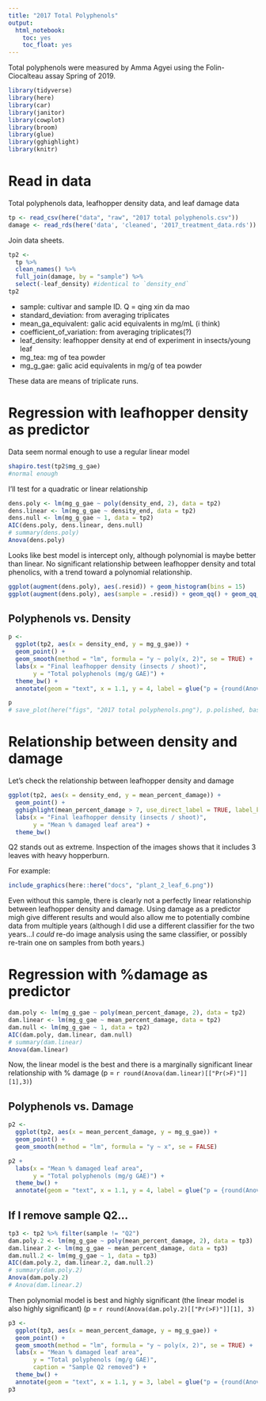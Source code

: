 ```yaml
---
title: "2017 Total Polyphenols"
output: 
  html_notebook: 
    toc: yes
    toc_float: yes
---
```


Total polyphenols were measured by Amma Agyei using the Folin-Ciocalteau assay Spring of 2019.

```r
library(tidyverse)
library(here)
library(car)
library(janitor)
library(cowplot)
library(broom)
library(glue)
library(gghighlight)
library(knitr)
```

# Read in data

Total polyphenols data, leafhopper density data, and leaf damage data

```r
tp <- read_csv(here("data", "raw", "2017 total polyphenols.csv"))
damage <- read_rds(here('data', 'cleaned', '2017_treatment_data.rds'))
```

Join data sheets.

```r
tp2 <- 
  tp %>% 
  clean_names() %>% 
  full_join(damage, by = "sample") %>%
  select(-leaf_density) #identical to `density_end`
tp2
```

- sample: cultivar and sample ID. Q = qing xin da mao
- standard_deviation: from averaging triplicates
- mean_ga_equivalent: galic acid equivalents in mg/mL (i think)
- coefficient_of_variation: from averaging triplicates(?)
- leaf_density: leafhopper density at end of experiment in insects/young leaf
- mg_tea: mg of tea powder
- mg_g_gae: galic acid equivalents in mg/g of tea powder


These data are means of triplicate runs.

# Regression with leafhopper density as predictor

Data seem normal enough to use a regular linear model

```r
shapiro.test(tp2$mg_g_gae)
#normal enough
```
I'll test for a quadratic or linear relationship

```r
dens.poly <- lm(mg_g_gae ~ poly(density_end, 2), data = tp2)
dens.linear <- lm(mg_g_gae ~ density_end, data = tp2)
dens.null <- lm(mg_g_gae ~ 1, data = tp2)
AIC(dens.poly, dens.linear, dens.null)
# summary(dens.poly)
Anova(dens.poly)
```

Looks like best model is intercept only, although polynomial is maybe better than linear.  No significant relationship between leafhopper density and total phenolics, with a trend toward a polynomial relationship.

```r
ggplot(augment(dens.poly), aes(.resid)) + geom_histogram(bins = 15)
ggplot(augment(dens.poly), aes(sample = .resid)) + geom_qq() + geom_qq_line()
```


## Polyphenols vs. Density

```r
p <-
  ggplot(tp2, aes(x = density_end, y = mg_g_gae)) +
  geom_point() +
  geom_smooth(method = "lm", formula = "y ~ poly(x, 2)", se = TRUE) +
  labs(x = "Final leafhopper density (insects / shoot)",
       y = "Total polyphenols (mg/g GAE)") +
  theme_bw() +
  annotate(geom = "text", x = 1.1, y = 4, label = glue("p = {round(Anova(dens.poly)$`Pr(>F)`[1], 3)}"))

p
# save_plot(here("figs", "2017 total polyphenols.png"), p.polished, base_aspect_ratio = 1.1)
```


# Relationship between density and damage

Let's check the relationship between leafhopper density and damage

```r
ggplot(tp2, aes(x = density_end, y = mean_percent_damage)) +
  geom_point() +
  gghighlight(mean_percent_damage > 7, use_direct_label = TRUE, label_key = sample) +
  labs(x = "Final leafhopper density (insects / shoot)",
       y = "Mean % damaged leaf area") +
  theme_bw()
```

Q2 stands out as extreme.  Inspection of the images shows that it includes 3 leaves with heavy hopperburn.

For example:

```r
include_graphics(here::here("docs", "plant_2_leaf_6.png"))
```

Even without this sample, there is clearly not a perfectly linear relationship between leafhopper density and damage.  Using damage as a predictor migh give different results and would also allow me to potentially combine data from multiple years (although I did use a different classifier for the two years...I *could* re-do image analysis using the same classifier, or possibly re-train one on samples from both years.)

# Regression with %damage as predictor

```r
dam.poly <- lm(mg_g_gae ~ poly(mean_percent_damage, 2), data = tp2)
dam.linear <- lm(mg_g_gae ~ mean_percent_damage, data = tp2)
dam.null <- lm(mg_g_gae ~ 1, data = tp2)
AIC(dam.poly, dam.linear, dam.null)
# summary(dam.linear)
Anova(dam.linear)
```
Now, the linear model is the best and there is a marginally significant linear relationship with  % damage (p = `r round(Anova(dam.linear)[["Pr(>F)"]][1],3)`)

## Polyphenols vs. Damage

```r
p2 <-
  ggplot(tp2, aes(x = mean_percent_damage, y = mg_g_gae)) +
  geom_point() +
  geom_smooth(method = "lm", formula = "y ~ x", se = FALSE)

p2 +
  labs(x = "Mean % damaged leaf area",
       y = "Total polyphenols (mg/g GAE)") +
  theme_bw() +
  annotate(geom = "text", x = 1.1, y = 4, label = glue("p = {round(Anova(dam.linear)$`Pr(>F)`[1], 3)}"))
```


## If I remove sample Q2...

```r
tp3 <- tp2 %>% filter(sample != "Q2")
dam.poly.2 <- lm(mg_g_gae ~ poly(mean_percent_damage, 2), data = tp3)
dam.linear.2 <- lm(mg_g_gae ~ mean_percent_damage, data = tp3)
dam.null.2 <- lm(mg_g_gae ~ 1, data = tp3)
AIC(dam.poly.2, dam.linear.2, dam.null.2)
# summary(dam.poly.2)
Anova(dam.poly.2)
# Anova(dam.linear.2)
```

Then polynomial model is best and highly significant (the linear model is also highly significant) (p = `r round(Anova(dam.poly.2)[["Pr(>F)"]][1], 3)`

```r
p3 <-
  ggplot(tp3, aes(x = mean_percent_damage, y = mg_g_gae)) +
  geom_point() +
  geom_smooth(method = "lm", formula = "y ~ poly(x, 2)", se = TRUE) +
  labs(x = "Mean % damaged leaf area",
       y = "Total polyphenols (mg/g GAE)",
       caption = "Sample Q2 removed") +
  theme_bw() +
  annotate(geom = "text", x = 1.1, y = 3, label = glue("p = {round(Anova(dam.poly.2)$`Pr(>F)`[1], 3)}"))
p3
```
